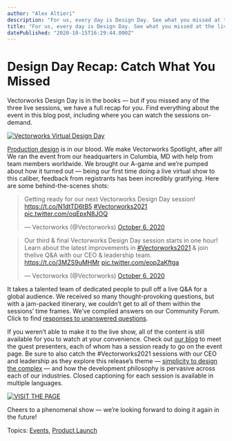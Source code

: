 ```yaml
---
author: "Alex Altieri"
description: "For us, every day is Design Day. See what you missed at the live show."
title: "For us, every day is Design Day. See what you missed at the live show." 
datePublished: "2020-10-15T16:29:44.000Z"
---
```

# Design Day Recap: Catch What You Missed

Vectorworks Design Day is in the books — but if you missed any of the three live sessions, we have a full recap for you. Find everything about the event in this blog post, including where you can watch the sessions on-demand.

[![Vectorworks Virtual Design Day](https://blog.vectorworks.net/hs-fs/hubfs/Blog%20Images/200930%20Design%20Day/5117-2020-vectorworks-virtual-design-day-promotion-blog-2.jpg?width=600&name=5117-2020-vectorworks-virtual-design-day-promotion-blog-2.jpg)](https://www.vectorworks.net/design-day?utm%5Fcampaign=blog&utm%5Fmedium=planetvectorworks&utm%5Fsource=button&utm%5Fcontent=101520designday)

[Production design](http://vectorworks.net/spotlight?utm%5Fcampaign=blog&utm%5Fmedium=planetvectorworks&utm%5Fsource=intext&utm%5Fcontent=101520designday) is in our blood. We make Vectorworks Spotlight, after all! We ran the event from our headquarters in Columbia, MD with help from team members worldwide. We brought our A-game and we’re pumped about how it turned out — being our first time doing a live virtual show to this caliber, feedback from registrants has been incredibly gratifying. Here are some behind-the-scenes shots:

> Getting ready for our next Vectorworks Design Day session! <https://t.co/N1dtTD6tB5> [#Vectorworks2021](https://twitter.com/hashtag/Vectorworks2021?src=hash&ref%5Fsrc=twsrc%5Etfw) [pic.twitter.com/oqEpxN8JOQ](https://t.co/oqEpxN8JOQ)
> 
> — Vectorworks (@Vectorworks) [October 6, 2020](https://twitter.com/Vectorworks/status/1313516936593104899?ref%5Fsrc=twsrc%5Etfw) 

> Our third & final Vectorworks Design Day session starts in one hour! Learn about the latest improvements in [#Vectorworks2021](https://twitter.com/hashtag/Vectorworks2021?src=hash&ref%5Fsrc=twsrc%5Etfw) & join thelive Q&A with our CEO & leadership team. <https://t.co/3MZS9uMHMr> [pic.twitter.com/eop2aKftga](https://t.co/eop2aKftga)
> 
> — Vectorworks (@Vectorworks) [October 6, 2020](https://twitter.com/Vectorworks/status/1313599953621704704?ref%5Fsrc=twsrc%5Etfw) 

It takes a talented team of dedicated people to pull off a live Q&A for a global audience. We received so many thought-provoking questions, but with a jam-packed itinerary, we couldn’t get to all of them within the sessions’ time frames. We’ve compiled answers on our Community Forum. Click to find [responses to unanswered questions](https://forum.vectorworks.net/index.php?/topic/75897-2020-live-design-day-additional-questions/?utm%5Fcampaign=blog&utm%5Fmedium=planetvectorworks&utm%5Fsource=intext&utm%5Fcontent=101520designday).

If you weren’t able to make it to the live show, all of the content is still available for you to watch at your convenience. Check out [our blog](../../../net/vectorworks/blog/we-want-to-hear-from-you-at-vectorworks-design-day.html) to meet the guest presenters, each of whom has a session ready to go on the event page. Be sure to also catch the #Vectorworks2021 sessions with our CEO and leadership as they explore this release’s theme — [simplicity to design the complex](http://vectorworks.net/2021?utm%5Fcampaign=blog&utm%5Fmedium=planetvectorworks&utm%5Fsource=intext&utm%5Fcontent=101520designday) — and how the development philosophy is pervasive across each of our industries. Closed captioning for each session is available in multiple languages.

[![VISIT THE PAGE](https://no-cache.hubspot.com/cta/default/3018241/ad60652f-3b83-4493-b65a-e18414f106a1.png)](https://cta-redirect.hubspot.com/cta/redirect/3018241/ad60652f-3b83-4493-b65a-e18414f106a1) 

Cheers to a phenomenal show — we’re looking forward to doing it again in the future!

 Topics: [Events](https://blog.vectorworks.net/topic/events), [Product Launch](https://blog.vectorworks.net/topic/product-launch) 

 